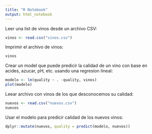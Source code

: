 ```yaml
---
title: "R Notebook"
output: html_notebook
---
```


Leer una list de vinos desde un archivo CSV:

```r
vinos <- read.csv("vinos.csv")
```

Imprimir el archivo de vinos:

```r
vinos
```

Crear un model que puede predicir la calidad de un vino con base en acides, azucar, pH, etc. usando una regresion lineal:

```r
modelo <- lm(quality ~ . -quality, vinos)
plot(modelo)
```

Leear archivo con vinos de los que desconocemos su calidad:

```r
nuevos <- read.csv("nuevos.csv")
nuevos
```

Usar el modelo para predicir calidad de los nuevos vinos:

```r
dplyr::mutate(nuevos, quality = predict(modelo, nuevos))
```
